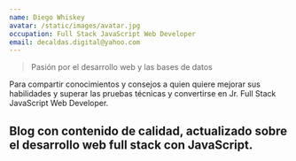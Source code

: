 ```yaml
---
name: Diego Whiskey
avatar: /static/images/avatar.jpg
occupation: Full Stack JavaScript Web Developer
email: decaldas.digital@yahoo.com
---
```


> Pasión por el desarrollo web y las bases de datos

Para compartir conocimientos y consejos a quien quiere mejorar sus habilidades y superar las pruebas técnicas y convertirse en Jr. Full Stack JavaScript Web Developer.

Blog con contenido de calidad, actualizado sobre el desarrollo web full stack con JavaScript.
---